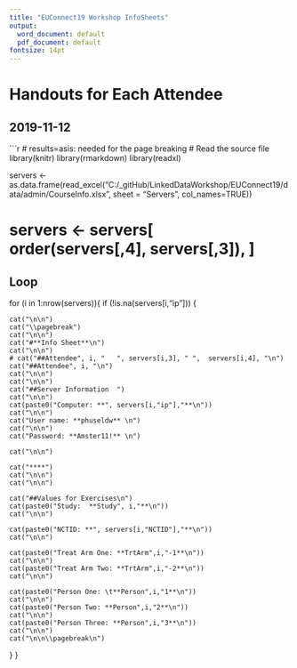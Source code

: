 ```yaml
---
title: "EUConnect19 Workshop InfoSheets"
output:
  word_document: default
  pdf_document: default
fontsize: 14pt
---
```

# Handouts for Each Attendee
##  2019-11-12

\fontfamily{cmr}
\fontsize{12}{22}
\selectfont

\newpage


```r
# results=asis: needed for the page breaking
# Read the source file
library(knitr)
library(rmarkdown)
library(readxl)

servers <- as.data.frame(read_excel("C:/_gitHub/LinkedDataWorkshop/EUConnect19/data/admin/CourseInfo.xlsx", sheet = "Servers", col_names=TRUE))

# servers <- servers[ order(servers[,4], servers[,3]), ]

## Loop
for (i in 1:nrow(servers)){
  if (!is.na(servers[i,"ip"]))
  {
    
    cat("\n\n")
    cat("\\pagebreak")
    cat("\n\n")
    cat("#**Info Sheet**\n")
    cat("\n\n")
    # cat("##Attendee", i, "   ", servers[i,3], " ",  servers[i,4], "\n")
    cat("##Attendee", i, "\n")
    cat("\n\n")
    cat("\n\n")
    cat("##Server Information  ")
    cat("\n\n")
    cat(paste0("Computer: **", servers[i,"ip"],"**\n"))
    cat("\n\n")
    cat("User name: **phuseldw** \n")
    cat("\n\n")
    cat("Password: **Amster11!** \n")

    cat("\n\n")
    
    cat("****")
    cat("\n\n")
    cat("\n\n")
    
    cat("##Values for Exercises\n")
    cat(paste0("Study:  **Study", i,"**\n"))
    cat("\n\n")

    cat(paste0("NCTID: **", servers[i,"NCTID"],"**\n"))
    cat("\n\n")
    
    cat(paste0("Treat Arm One: **TrtArm",i,"-1**\n"))
    cat("\n\n")
    cat(paste0("Treat Arm Two: **TrtArm",i,"-2**\n"))
    cat("\n\n")  
  
    cat(paste0("Person One: \t**Person",i,"1**\n"))
    cat("\n\n")  
    cat(paste0("Person Two: **Person",i,"2**\n"))
    cat("\n\n")  
    cat(paste0("Person Three: **Person",i,"3**\n"))
    cat("\n\n")
    cat("\n\n\\pagebreak\n")
  }
}